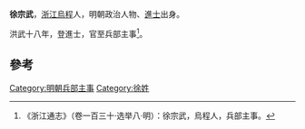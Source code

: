 '''徐宗武'''，[[浙江|浙江]][[烏程|烏程]]人，明朝政治人物、[[進士|進士]]出身。

洪武十八年，登進士，官至兵部主事<ref>《浙江通志》（卷一百三十·选举八·明）：徐宗武，烏程人，兵部主事。</ref>。

==參考==
{{reflist}}
{{明朝人物小作品}}
{{洪武十八年乙丑科殿試金榜}}
[[Category:明朝兵部主事|Category:明朝兵部主事]]
[[Category:徐姓|Category:徐姓]]